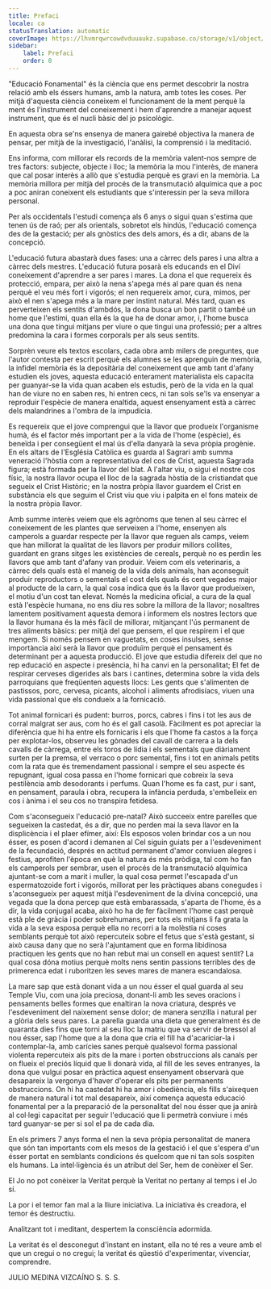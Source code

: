 ```yaml
---
title: Prefaci
locale: ca
statusTranslation: automatic
coverImage: https://lhvmrqwrcowdvduuaukz.supabase.co/storage/v1/object/public/strapi-uploads/small_cover-educacion-fundamental.webp-2d51a7828a2b1309555be27f7e2a61a0.webp
sidebar:
    label: Prefaci
    order: 0
---
```

"Educació Fonamental" és la ciència que ens permet descobrir la nostra relació amb els éssers humans, amb la natura, amb totes les coses. Per mitjà d'aquesta ciència coneixem el funcionament de la ment perquè la ment és l'instrument del coneixement i hem d'aprendre a manejar aquest instrument, que és el nucli bàsic del jo psicològic.

En aquesta obra se'ns ensenya de manera gairebé objectiva la manera de pensar, per mitjà de la investigació, l'anàlisi, la comprensió i la meditació.

Ens informa, com millorar els records de la memòria valent-nos sempre de tres factors: subjecte, objecte i lloc; la memòria la mou l'interès, de manera que cal posar interès a allò que s'estudia perquè es gravi en la memòria. La memòria millora per mitjà del procés de la transmutació alquímica que a poc a poc aniran coneixent els estudiants que s'interessin per la seva millora personal.

Per als occidentals l'estudi comença als 6 anys o sigui quan s'estima que tenen ús de raó; per als orientals, sobretot els hindús, l'educació comença des de la gestació; per als gnòstics des dels amors, és a dir, abans de la concepció.

L'educació futura abastarà dues fases: una a càrrec dels pares i una altra a càrrec dels mestres. L'educació futura posarà els educands en el Diví coneixement d'aprendre a ser pares i mares. La dona el que requereix és protecció, empara, per això la nena s'apega més al pare quan és nena perquè el veu més fort i vigorós; el nen requereix amor, cura, mimos, per això el nen s'apega més a la mare per instint natural. Més tard, quan es perverteixen els sentits d'ambdós, la dona busca un bon partit o també un home que l'estimi, quan ella és la que ha de donar amor, i, l'home busca una dona que tingui mitjans per viure o que tingui una professió; per a altres predomina la cara i formes corporals per als seus sentits.

Sorprèn veure els textos escolars, cada obra amb milers de preguntes, que l'autor contesta per escrit perquè els alumnes se les aprenguin de memòria, la infidel memòria és la depositària del coneixement que amb tant d'afany estudien els joves, aquesta educació enterament materialista els capacita per guanyar-se la vida quan acaben els estudis, però de la vida en la qual han de viure no en saben res, hi entren cecs, ni tan sols se'ls va ensenyar a reproduir l'espècie de manera enaltida, aquest ensenyament està a càrrec dels malandrines a l'ombra de la impudícia.

Es requereix que el jove comprengui que la llavor que produeix l'organisme humà, és el factor més important per a la vida de l'home (espècie), és beneïda i per consegüent el mal ús d'ella danyarà la seva pròpia progènie. En els altars de l'Església Catòlica es guarda al Sagrari amb summa veneració l'hòstia com a representativa del cos de Crist, aquesta Sagrada figura; està formada per la llavor del blat. A l'altar viu, o sigui el nostre cos físic, la nostra llavor ocupa el lloc de la sagrada hòstia de la cristiandat que segueix el Crist Històric; en la nostra pròpia llavor guardem el Crist en substància els que seguim el Crist viu que viu i palpita en el fons mateix de la nostra pròpia llavor.

Amb summe interès veiem que els agrònoms que tenen al seu càrrec el coneixement de les plantes que serveixen a l'home, ensenyen als camperols a guardar respecte per la llavor que reguen als camps, veiem que han millorat la qualitat de les llavors per produir millors collites, guardant en grans sitges les existències de cereals, perquè no es perdin les llavors que amb tant d'afany van produir. Veiem com els veterinaris, a càrrec dels quals està el maneig de la vida dels animals, han aconseguit produir reproductors o sementals el cost dels quals és cent vegades major al producte de la carn, la qual cosa indica que és la llavor que produeixen, el motiu d'un cost tan elevat. Només la medicina oficial, a cura de la qual està l'espècie humana, no ens diu res sobre la millora de la llavor; nosaltres lamentem positivament aquesta demora i informem els nostres lectors que la llavor humana és la més fàcil de millorar, mitjançant l'ús permanent de tres aliments bàsics: per mitjà del que pensem, el que respirem i el que mengem. Si només pensem en vaguetats, en coses insulses, sense importància així serà la llavor que produïm perquè el pensament és determinant per a aquesta producció. El jove que estudia difereix del que no rep educació en aspecte i presència, hi ha canvi en la personalitat; El fet de respirar cerveses digerides als bars i cantines, determina sobre la vida dels parroquians que freqüenten aquests llocs: Les gents que s'alimenten de pastissos, porc, cervesa, picants, alcohol i aliments afrodisíacs, viuen una vida passional que els condueix a la fornicació.

Tot animal fornicari és pudent: burros, porcs, cabres i fins i tot les aus de corral malgrat ser aus, com ho és el gall casolà. Fàcilment es pot apreciar la diferència que hi ha entre els fornicaris i els que l'home fa castos a la força per explotar-los, observeu les gònades del cavall de carrera a la dels cavalls de càrrega, entre els toros de lídia i els sementals que diàriament surten per la premsa, el verraco o porc semental, fins i tot en animals petits com la rata que és tremendament passional i sempre el seu aspecte és repugnant, igual cosa passa en l'home fornicari que cobreix la seva pestilència amb desodorants i perfums. Quan l'home es fa cast, pur i sant, en pensament, paraula i obra, recupera la infància perduda, s'embelleix en cos i ànima i el seu cos no transpira fetidesa.

Com s'aconsegueix l'educació pre-natal? Això succeeix entre parelles que segueixen la castedat, és a dir, que no perden mai la seva llavor en la displicència i el plaer efímer, així: Els esposos volen brindar cos a un nou ésser, es posen d'acord i demanen al Cel siguin guiats per a l'esdeveniment de la fecundació, després en actitud permanent d'amor conviuen alegres i festius, aprofiten l'època en què la natura és més pròdiga, tal com ho fan els camperols per sembrar, usen el procés de la transmutació alquímica ajuntant-se com a marit i muller, la qual cosa permet l'escapada d'un espermatozoide fort i vigorós, millorat per les pràctiques abans conegudes i s'aconsegueix per aquest mitjà l'esdeveniment de la divina concepció, una vegada que la dona percep que està embarassada, s'aparta de l'home, és a dir, la vida conjugal acaba, això ho ha de fer fàcilment l'home cast perquè està ple de gràcia i poder sobrehumans, per tots els mitjans li fa grata la vida a la seva esposa perquè ella no recorri a la molèstia ni coses semblants perquè tot això repercuteix sobre el fetus que s'està gestant, si això causa dany que no serà l'ajuntament que en forma libidinosa practiquen les gents que no han rebut mai un consell en aquest sentit? La qual cosa dóna motius perquè molts nens sentin passions terribles des de primerenca edat i ruboritzen les seves mares de manera escandalosa.

La mare sap que està donant vida a un nou ésser el qual guarda al seu Temple Viu, com una joia preciosa, donant-li amb les seves oracions i pensaments belles formes que enaltiran la nova criatura, després ve l'esdeveniment del naixement sense dolor; de manera senzilla i natural per a glòria dels seus pares. La parella guarda una dieta que generalment és de quaranta dies fins que torni al seu lloc la matriu que va servir de bressol al nou ésser, sap l'home que a la dona que cria el fill ha d'acariciar-la i contemplar-la, amb carícies sanes perquè qualsevol forma passional violenta repercuteix als pits de la mare i porten obstruccions als canals per on flueix el preciós líquid que li donarà vida, al fill de les seves entranyes, la dona que vulgui posar en pràctica aquest ensenyament observarà que desapareix la vergonya d'haver d'operar els pits per permanents obstruccions. On hi ha castedat hi ha amor i obediència, els fills s'aixequen de manera natural i tot mal desapareix, així comença aquesta educació fonamental per a la preparació de la personalitat del nou ésser que ja anirà al col·legi capacitat per seguir l'educació que li permetrà conviure i més tard guanyar-se per si sol el pa de cada dia.

En els primers 7 anys forma el nen la seva pròpia personalitat de manera que són tan importants com els mesos de la gestació i el que s'espera d'un ésser portat en semblants condicions és quelcom que ni tan sols sospiten els humans. La intel·ligència és un atribut del Ser, hem de conèixer el Ser.

El Jo no pot conèixer la Veritat perquè la Veritat no pertany al temps i el Jo sí.

La por i el temor fan mal a la lliure iniciativa. La iniciativa és creadora, el temor és destructiu.

Analitzant tot i meditant, despertem la consciència adormida.

La veritat és el desconegut d'instant en instant, ella no té res a veure amb el que un cregui o no cregui; la veritat és qüestió d'experimentar, vivenciar, comprendre.

JULIO MEDINA VIZCAÍNO
S. S. S.

